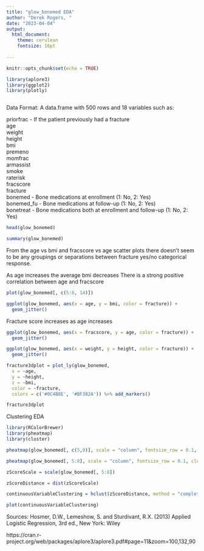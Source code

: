 ```yaml
---
title: "glow_bonemed EDA"
author: "Derek Rogers, "
date: "2023-04-04"
output: 
  html_document:
    theme: cerulean
    fontsize: 16pt
  
---
```


```r
knitr::opts_chunk$set(echo = TRUE)
```

```r
library(aplore3)
library(ggplot2)
library(plotly)
```

```r

```

Data Format: A data.frame with 500 rows and 18 variables such as:

priorfrac - If the patient previously had a fracture<br>
age<br>
weight<br>
height<br>
bmi<br>
premeno<br>
momfrac<br>
armassist<br>
smoke<br>
raterisk<br>
fracscore<br>
fracture<br>
bonemed - Bone medications at enrollment (1: No, 2: Yes)<br>
bonemed_fu - Bone medications at follow-up (1: No, 2: Yes)<br>
bonetreat - Bone medications both at enrollment and follow-up (1: No, 2: Yes)<br>


```r
head(glow_bonemed)
```

```r
summary(glow_bonemed)
```

From the age vs bmi and fracscore vs age scatter plots there doesn't seem to be any groupings or separations between fracture yes/no categorical response.

As age increases the average bmi decreases
There is a strong positive correlation between age and fracscore

```r
plot(glow_bonemed[, c(5:8, 14)])
```

```r
ggplot(glow_bonemed, aes(x = age, y = bmi, color = fracture)) +
  geom_jitter()
```

Fracture score increases as age increases

```r
ggplot(glow_bonemed, aes(x = fracscore, y = age, color = fracture)) +
  geom_jitter()
```

```r
ggplot(glow_bonemed, aes(x = weight, y = height, color = fracture)) +
  geom_jitter()
```

```r
fracture3dplot = plot_ly(glow_bonemed, 
  x = ~age, 
  y = ~height, 
  z = ~bmi, 
  color = ~fracture, 
  colors = c('#0C4B8E', '#BF382A')) %>% add_markers()

fracture3dplot
```

Clustering EDA

```r
library(RColorBrewer)
library(pheatmap)
library(cluster)
```

```r
pheatmap(glow_bonemed[, c(5,8)], scale = "column", fontsize_row = 0.1, cluster_cols = F, legend = T, color = colorRampPalette(c("blue", "white", "red"), space = "rgb")(100))
```

```r
pheatmap(glow_bonemed[, 5:8], scale = "column", fontsize_row = 0.1, cluster_cols = F, legend = T, color = colorRampPalette(c("blue", "white", "red"), space = "rgb")(100))
```



```r
zScoreScale = scale(glow_bonemed[, 5:8])

zScoreDistance = dist(zScoreScale)

continuousVariableClustering = hclust(zScoreDistance, method = "complete")

plot(continuousVariableClustering)
```

Sources:
  Hosmer, D.W., Lemeshow, S. and Sturdivant, R.X. (2013) Applied Logistic Regression, 3rd ed.,
  New York: Wiley
  
  https://cran.r-project.org/web/packages/aplore3/aplore3.pdf#page=11&zoom=100,132,90